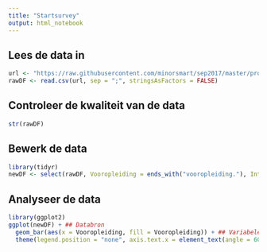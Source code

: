 ```yaml
---
title: "Startsurvey"
output: html_notebook
---
```


## Lees de data in

```r
url <- "https://raw.githubusercontent.com/minorsmart/sep2017/master/proj/survey/Startsurvey.csv"
rawDF <- read.csv(url, sep = ";", stringsAsFactors = FALSE)
```

## Controleer de kwaliteit van de data
```r
str(rawDF)
```

## Bewerk de data
```r
library(tidyr)
newDF <- select(rawDF, Vooropleiding = ends_with("vooropleiding."), Intenties = ends_with("intenties"), Inspiratie = ends_with("geattendeerd."), Voorbereiding = ends_with(".minor."))
```


## Analyseer de data
```r
library(ggplot2)
ggplot(newDF) + ## Databron
  geom_bar(aes(x = Vooropleiding, fill = Vooropleiding)) + ## Variabelen
  theme(legend.position = "none", axis.text.x = element_text(angle = 60, hjust = 1)) ## Opmaak
```